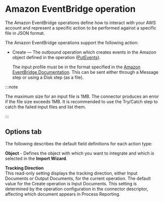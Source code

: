 
# Amazon EventBridge operation

<head>
  <meta name="guidename" content="Integration"/>
  <meta name="context" content="GUID-2813725d-d45e-4202-9b42-9c9681cb4c52"/>
</head>


The Amazon EventBridge operations define how to interact with your AWS account and represent a specific action to be performed against a specific file in JSON format.

The Amazon EventBridge operations support the following action:

-   Create — The outbound operation which creates events in the Amazon object defined in the operation \([PutEvents](https://docs.aws.amazon.com/eventbridge/latest/APIReference/API_PutEvents.html)\).

    The input profile must be in the format specified in the [Amazon EventBridge Documentation](https://docs.aws.amazon.com/eventbridge/latest/APIReference/API_PutEvents.html). This can be sent either through a Message step or using a Disk step \(as a file\).

    
:::note

The maximum size for an input file is 1MB. The connector produces an error if the file size exceeds 1MB. It is recommended to use the Try/Catch step to catch the failed input files and list them.

:::


## Options tab

The following describes the default field definitions for each action type:

**Object** - 
Defines the object with which you want to integrate and which is selected in the **Import Wizard**.

**Tracking Direction**   
This read-only setting displays the tracking direction, either Input Documents or Output Documents, for the current operation. The default value for the Create operation is Input Documents. This setting is determined by the operation configuration in the connector descriptor, affecting which document appears in Process Reporting.

<RequestProfile />

<ResponseProfile />

<ReturnErrRes />

<OperationEnd />